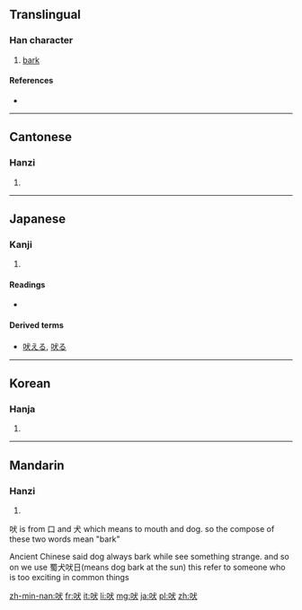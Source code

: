 ==Translingual==

===Han character===
{{Han char|rn=30|rad=口|as=04|sn=7|four=6303<sub>4</sub>|canj=口戈大 (RIK)}}

# [[bark]]

====References====
* {{Han ref|kx=0177.220|dkj=03331|dj=0395.040|hdz=10587.020|uh=5420|ud=21536|bh=A770|bd=42864}}

----

==Cantonese==

===Hanzi===
{{yue-hanzi|jyut=|y=fai6}}

# {{defn|lang=yue|sort=口04}}

----

==Japanese==

===Kanji===
{{ja-kanji|grade=|rs=口04}}

# {{defn|lang=ja|sort=口04}}

====Readings====
* {{ja-readings|on=[[はい]] (hai), [[ばい]] (bai)|kun=[[ほえる]] (hoeru), [[ほえ]] (hoe)}}

====Derived terms====
* [[吠える]], [[吠る]]

----

==Korean==

===Hanja===
{{ko-hanja|hangeul=폐|rv=pye|mr=p'ye}}

# {{defn|lang=ko|sort=口04}}

----

==Mandarin==

===Hanzi===
{{cmn-hanzi|pin=[[fèi]] ([[fei4]])|wg=fei<sup>4</sup>}}

# {{defn|lang=cmn|sort=口04}}

吠 is from 口 and 犬 which means to mouth and dog.
so the compose of these two words mean "bark"

Ancient Chinese said dog always bark while see something strange.
and so on we use 蜀犬吠日(means dog bark at the sun)
this refer to someone who is too exciting in common things

[[zh-min-nan:吠]]
[[fr:吠]]
[[it:吠]]
[[li:吠]]
[[mg:吠]]
[[ja:吠]]
[[pl:吠]]
[[zh:吠]]